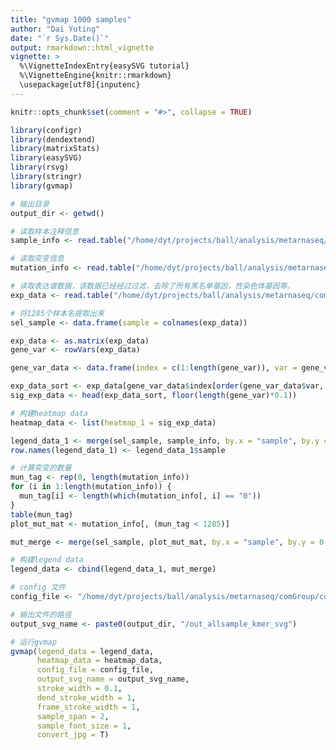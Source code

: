```yaml
---
title: "gvmap 1000 samples"
author: "Dai Yuting"
date: "`r Sys.Date()`"
output: rmarkdown::html_vignette
vignette: >
  %\VignetteIndexEntry{easySVG tutorial}
  %\VignetteEngine{knitr::rmarkdown}
  \usepackage[utf8]{inputenc}
---
```


```r
knitr::opts_chunk$set(comment = "#>", collapse = TRUE)
```

``` r

library(configr)
library(dendextend)
library(matrixStats)
library(easySVG)
library(rsvg)
library(stringr)
library(gvmap)

# 输出目录
output_dir <- getwd()

# 读取样本注释信息
sample_info <- read.table("/home/dyt/projects/ball/analysis/metarnaseq/comGroup/ball.sampleinfo.txt", sep = "\t", header = T, comment.char = "!")

# 读取突变信息
mutation_info <- read.table("/home/dyt/projects/ball/analysis/metarnaseq/comGroup/mutation_matrix.txt", sep = "\t", header = T, comment.char = "!")

# 读取表达谱数据，该数据已经经过过滤，去除了所有黑名单基因，性染色体基因等。
exp_data <- read.table("/home/dyt/projects/ball/analysis/metarnaseq/comGroup/filter_exp_mat.txt", header = T, sep = "\t")

# 将1285个样本名提取出来
sel_sample <- data.frame(sample = colnames(exp_data))

exp_data <- as.matrix(exp_data)
gene_var <- rowVars(exp_data)

gene_var_data <- data.frame(index = c(1:length(gene_var)), var = gene_var)

exp_data_sort <- exp_data[gene_var_data$index[order(gene_var_data$var, decreasing = T)], ]
sig_exp_data <- head(exp_data_sort, floor(length(gene_var)*0.1))

# 构建heatmap data
heatmap_data <- list(heatmap_1 = sig_exp_data)

legend_data_1 <- merge(sel_sample, sample_info, by.x = "sample", by.y = "nid", sort = F, all.x = T)
row.names(legend_data_1) <- legend_data_1$sample

# 计算突变的数量
mun_tag <- rep(0, length(mutation_info))
for (i in 1:length(mutation_info)) {
  mun_tag[i] <- length(which(mutation_info[, i] == "0"))
}
table(mun_tag)
plot_mut_mat <- mutation_info[, (mun_tag < 1285)]

mut_merge <- merge(sel_sample, plot_mut_mat, by.x = "sample", by.y = 0, sort = F, all.x = T)

# 构建legend data
legend_data <- cbind(legend_data_1, mut_merge)

# config 文件
config_file <- "/home/dyt/projects/ball/analysis/metarnaseq/comGroup/config.allsample.yaml"

# 输出文件的路径
output_svg_name <- paste0(output_dir, "/out_allsample_kmer_svg")

# 运行gvmap
gvmap(legend_data = legend_data,
      heatmap_data = heatmap_data,
      config_file = config_file,
      output_svg_name = output_svg_name,
      stroke_width = 0.1,
      dend_stroke_width = 1,
      frame_stroke_width = 1,
      sample_span = 2,
      sample_font_size = 1,
      convert_jpg = T)



```

